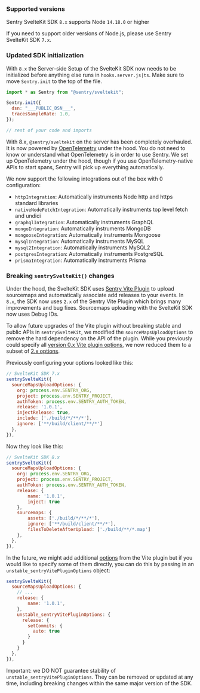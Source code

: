 ### Supported versions

Sentry SvelteKit SDK `8.x` supports Node `14.18.0` or higher

If you need to support older versions of Node.js, please use Sentry SvelteKit SDK `7.x`.

<Include name="migration/javascript-v8/compatible-browsers" />

### Updated SDK initialization

With `8.x` the Server-side Setup of the SvelteKit SDK now needs to be initialized before anything else runs in `hooks.server.js|ts`. Make sure to move `Sentry.init` to the top of the file.

```JavaScript
import * as Sentry from "@sentry/sveltekit";

Sentry.init({
  dsn: "___PUBLIC_DSN___",
  tracesSampleRate: 1.0,
});

// rest of your code and imports
```

With 8.x, `@sentry/sveltekit` on the server has been completely overhauled. It is now powered by [OpenTelemetry](https://opentelemetry.io/) under the hood. You do not need to know or understand what OpenTelemetry is in order to use Sentry. We set up OpenTelemetry under the hood, though if you use OpenTelemetry-native APIs to start spans, Sentry will pick up everything automatically.

We now support the following integrations out of the box with 0 configuration:

- `httpIntegration`: Automatically instruments Node http and https standard libraries
- `nativeNodeFetchIntegration`: Automatically instruments top level fetch and undici
- `graphqlIntegration`: Automatically instruments GraphQL
- `mongoIntegration`: Automatically instruments MongoDB
- `mongooseIntegration`: Automatically instruments Mongoose
- `mysqlIntegration`: Automatically instruments MySQL
- `mysql2Integration`: Automatically instruments MySQL2
- `postgresIntegration`: Automatically instruments PostgreSQL
- `prismaIntegration`: Automatically instruments Prisma

### Breaking `sentrySvelteKit()` changes

Under the hood, the SvelteKit SDK uses [Sentry Vite Plugin](https://www.npmjs.com/package/@sentry/vite-plugin) to upload sourcemaps and automatically associate add releases to your events. In `8.x`, the SDK now uses `2.x` of the Sentry Vite Plugin which brings many improvements and bug fixes. Sourcemaps uploading with the SvelteKit SDK now uses <Link to="/platforms/javascript/sourcemaps/troubleshooting_js/artifact-bundles/">Debug IDs</Link>.

To allow future upgrades of the Vite plugin without breaking stable and public APIs in `sentrySvelteKit`, we modified the `sourceMapsUploadOptions` to remove the hard dependency on the API of the plugin. While you previously could specify all [version 0.x Vite plugin options](https://www.npmjs.com/package/@sentry/vite-plugin/v/0.6.1), we now reduced them to a subset of [2.x options](https://www.npmjs.com/package/@sentry/vite-plugin/v/2.14.2#options).

Previously configuring your options looked like this:

```JavaScript {filename:vite.config.js}
// SvelteKit SDK 7.x
sentrySvelteKit({
  sourceMapsUploadOptions: {
    org: process.env.SENTRY_ORG,
    project: process.env.SENTRY_PROJECT,
    authToken: process.env.SENTRY_AUTH_TOKEN,
    release: '1.0.1',
    injectRelease: true,
    include: ['./build/*/**/*'],
    ignore: ['**/build/client/**/*']
  },
}),
```

Now they look like this:

```JavaScript {filename:vite.config.js}
// SvelteKit SDK 8.x
sentrySvelteKit({
  sourceMapsUploadOptions: {
    org: process.env.SENTRY_ORG,
    project: process.env.SENTRY_PROJECT,
    authToken: process.env.SENTRY_AUTH_TOKEN,
    release: {
	    name: '1.0.1',
	    inject: true
    },
    sourcemaps: {
	    assets: ['./build/*/**/*'],
	    ignore: ['**/build/client/**/*'],
	    filesToDeleteAfterUpload: ['./build/**/*.map']
    },
  },
}),
```

In the future, we might add additional [options](https://www.npmjs.com/package/@sentry/vite-plugin/v/2.14.2#options)
from the Vite plugin but if you would like to specify some of them directly, you can do this by passing in an
`unstable_sentryVitePluginOptions` object:

```JavaScript {filename:vite.config.js}
sentrySvelteKit({
  sourceMapsUploadOptions: {
    // ...
    release: {
	    name: '1.0.1',
    },
    unstable_sentryVitePluginOptions: {
      release: {
        setCommits: {
          auto: true
        }
      }
    }
  },
}),
```

Important: we DO NOT guarantee stability of `unstable_sentryVitePluginOptions`. They can be removed or updated at any
time, including breaking changes within the same major version of the SDK.

